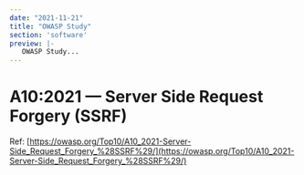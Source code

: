 ```yaml
---
date: "2021-11-21"
title: "OWASP Study"
section: 'software'
preview: |-
   OWASP Study...
---
```


# A10:2021 &mdash; Server Side Request Forgery (SSRF)

Ref: [https://owasp.org/Top10/A10_2021-Server-Side_Request_Forgery_%28SSRF%29/](https://owasp.org/Top10/A10_2021-Server-Side_Request_Forgery_%28SSRF%29/)